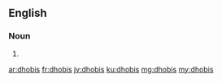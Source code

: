 ==English==

===Noun===
{{head|en}}

# {{plural of|dhobi}}

[[ar:dhobis]]
[[fr:dhobis]]
[[jv:dhobis]]
[[ku:dhobis]]
[[mg:dhobis]]
[[my:dhobis]]